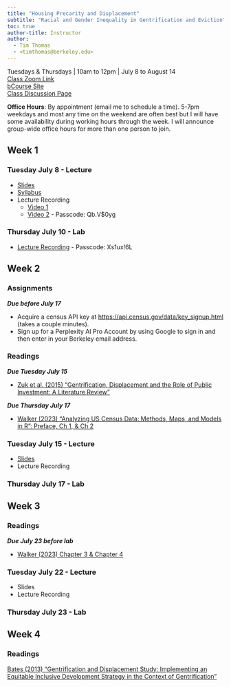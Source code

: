 ```yaml
---
title: "Housing Precarity and Displacement"
subtitle: "Racial and Gender Inequality in Gentrification and Eviction"
toc: true
author-title: Instructor
author: 
  - Tim Thomas
  - <timthomas@berkeley.edu>
---
```

Tuesdays & Thursdays | 10am to 12pm | July 8 to August 14   
[Class Zoom Link](https://berkeley.zoom.us/j/99494916996?pwd=IQBGF2aswPwTpemADGSM3dK0zICgHy.1&jst=2)  
[bCourse Site](https://bcourses.berkeley.edu/courses/1546264)  
[Class Discussion Page](https://bcourses.berkeley.edu/courses/1546264/discussion_topics)  

**Office Hours**: By appointment (email me to schedule a time). 5-7pm weekdays and most any time on the weekend are often best but I will have some availability during working hours through the week. I will announce group-wide office hours for more than one person to join. 

## Week 1
### Tuesday July 8 - Lecture
* [Slides](https://docs.google.com/presentation/d/1nHe2SQmLnlvXZnCW8O6uzEcM15XqA3w2flZ4ntPqbM0)
* [Syllabus](syllabus.qmd)
* Lecture Recording
  * [Video 1](https://drive.google.com/drive/folders/1e2GNPfaqiuiEkfac4mfEL6bF2y4vCeUo?usp=drive_link)
  * [Video 2](https://berkeley.zoom.us/rec/share/3fLK5nFCklPA1iXs3_D591fofoRwb--61f18MeChXdXykII7oiEDLZQzRuHF6XA5.D6XjsmytyWgvQDJ3?startTime=1751995954000) - Passcode: Qb.V$0yg

### Thursday July 10 - Lab
* [Lecture Recording](https://berkeley.zoom.us/rec/share/dFEsknv01skouItQ4qEHIBRkxRnaSXwb1n1abcbZOhP0TPulLCnqbE3RwIfRlbej.WQzdk5ahWgz0emhF) - Passcode: Xs1ux!6L

## Week 2

### Assignments
***Due before July 17***

* Acquire a census API key at <https://api.census.gov/data/key_signup.html> (takes a couple minutes).
* Sign up for a Perplexity AI Pro Account by using Google to sign in and then enter in your Berkeley email address. 

### Readings
***Due Tuesday July 15***  

* [Zuk et al. (2015) "Gentrification, Displacement and the Role of Public Investment: A Literature Review"](https://www.researchgate.net/profile/Karen-Chapple/publication/334638363_Gentrification_Displacement_and_the_Role_of_Public_Investment_A_Literature_Review/links/5d37697f4585153e591c453f/Gentrification-Displacement-and-the-Role-of-Public-Investment-A-Literature-Review.pdf)

***Due Thursday July 17***

* [Walker (2023) “Analyzing US Census Data: Methods, Maps, and Models in R”: Preface, Ch 1, & Ch 2](https://walker-data.com/census-r/index.html)

### Tuesday July 15 - Lecture

* [Slides](https://docs.google.com/presentation/d/1sAHFBSSwSBNzVZs7TF1Rk_gCMOIjwkNiHmo3nlTylB8/edit?slide=id.g32100058b3b_0_3#slide=id.g32100058b3b_0_3)
* Lecture Recording 

### Thursday July 17 - Lab

## Week 3
### Readings 
***Due July 23 before lab***

* [Walker (2023) Chapter 3 & Chapter 4](https://walker-data.com/census-r/wrangling-census-data-with-tidyverse-tools.html)

### Tuesday July 22 - Lecture

* Slides  
* Lecture Recording 

### Thursday July 23 - Lab

## Week 4

### Readings 

[Bates (2013) "Gentrification and Displacement Study: Implementing an Equitable Inclusive Development Strategy in the Context of Gentrification"](https://www.portland.gov/sites/default/files/2020-01/2-gentrification-and-displacement-study-05.18.13.pdf)





